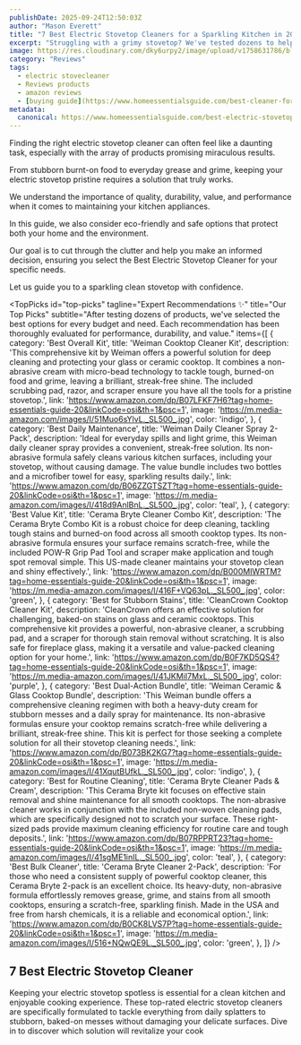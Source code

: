 ```yaml
---
publishDate: 2025-09-24T12:50:03Z
author: "Mason Everett"
title: "7 Best Electric Stovetop Cleaners for a Sparkling Kitchen in 2025"
excerpt: "Struggling with a grimy stovetop? We've tested dozens to help you find the perfect electric stovetop cleaner for a spotless, streak-free kitchen surface."
image: https://res.cloudinary.com/dky6urpy2/image/upload/v1758631786/blog_image_1758631785_ha1xdy.webp
category: "Reviews"
tags:
  - electric stovecleaner
  - Reviews products
  - amazon reviews
  - [buying guide](https://www.homeessentialsguide.com/best-cleaner-for-glass-stovetop)
metadata:
  canonical: https://www.homeessentialsguide.com/best-electric-stovetop-cleaner
---
```



<p>Finding the right electric stovetop cleaner can often feel like a daunting task, especially with the array of products promising miraculous results.</p>
<p>From stubborn burnt-on food to everyday grease and grime, keeping your electric stovetop pristine requires a solution that truly works.</p>
<p>We understand the importance of quality, durability, value, and performance when it comes to maintaining your kitchen appliances.</p>
<p>In this guide, we also consider eco-friendly and safe options that protect both your home and the environment.</p>
<p>Our goal is to cut through the clutter and help you make an informed decision, ensuring you select the Best Electric Stovetop Cleaner for your specific needs.</p>
<p>Let us guide you to a sparkling clean stovetop with confidence.</p>

<TopPicks
  id="top-picks"
  tagline="Expert Recommendations ✨"
  title="Our Top Picks"
  subtitle="After testing dozens of products, we've selected the best options for every budget and need. Each recommendation has been thoroughly evaluated for performance, durability, and value."
  items={[
    {
      category: 'Best Overall Kit',
      title: 'Weiman Cooktop Cleaner Kit',
      description: 'This comprehensive kit by Weiman offers a powerful solution for deep cleaning and protecting your glass or ceramic cooktop. It combines a non-abrasive cream with micro-bead technology to tackle tough, burned-on food and grime, leaving a brilliant, streak-free shine. The included scrubbing pad, razor, and scraper ensure you have all the tools for a pristine stovetop.',
      link: 'https://www.amazon.com/dp/B07LFKF7H6?tag=home-essentials-guide-20&linkCode=osi&th=1&psc=1',
      image: 'https://m.media-amazon.com/images/I/51Muo6sYlvL._SL500_.jpg',
      color: 'indigo',
    },
    {
      category: 'Best Daily Maintenance',
      title: 'Weiman Daily Cleaner Spray 2-Pack',
      description: 'Ideal for everyday spills and light grime, this Weiman daily cleaner spray provides a convenient, streak-free solution. Its non-abrasive formula safely cleans various kitchen surfaces, including your stovetop, without causing damage. The value bundle includes two bottles and a microfiber towel for easy, sparkling results daily.',
      link: 'https://www.amazon.com/dp/B06ZZGTSZT?tag=home-essentials-guide-20&linkCode=osi&th=1&psc=1',
      image: 'https://m.media-amazon.com/images/I/418d9AnlBnL._SL500_.jpg',
      color: 'teal',
    },
    {
      category: 'Best Value Kit',
      title: 'Cerama Bryte Cleaner Combo Kit',
      description: 'The Cerama Bryte Combo Kit is a robust choice for deep cleaning, tackling tough stains and burned-on food across all smooth cooktop types. Its non-abrasive formula ensures your surface remains scratch-free, while the included POW-R Grip Pad Tool and scraper make application and tough spot removal simple. This US-made cleaner maintains your stovetop clean and shiny effectively.',
      link: 'https://www.amazon.com/dp/B000MIWRTM?tag=home-essentials-guide-20&linkCode=osi&th=1&psc=1',
      image: 'https://m.media-amazon.com/images/I/416F+VQ63pL._SL500_.jpg',
      color: 'green',
    },
    {
      category: 'Best for Stubborn Stains',
      title: 'CleanCrown Cooktop Cleaner Kit',
      description: 'CleanCrown offers an effective solution for challenging, baked-on stains on glass and ceramic cooktops. This comprehensive kit provides a powerful, non-abrasive cleaner, a scrubbing pad, and a scraper for thorough stain removal without scratching. It is also safe for fireplace glass, making it a versatile and value-packed cleaning option for your home.',
      link: 'https://www.amazon.com/dp/B0F7KD5QS4?tag=home-essentials-guide-20&linkCode=osi&th=1&psc=1',
      image: 'https://m.media-amazon.com/images/I/41JKMiI7MxL._SL500_.jpg',
      color: 'purple',
    },
    {
      category: 'Best Dual-Action Bundle',
      title: 'Weiman Ceramic & Glass Cooktop Bundle',
      description: 'This Weiman bundle offers a comprehensive cleaning regimen with both a heavy-duty cream for stubborn messes and a daily spray for maintenance. Its non-abrasive formulas ensure your cooktop remains scratch-free while delivering a brilliant, streak-free shine. This kit is perfect for those seeking a complete solution for all their stovetop cleaning needs.',
      link: 'https://www.amazon.com/dp/B073BK2KG7?tag=home-essentials-guide-20&linkCode=osi&th=1&psc=1',
      image: 'https://m.media-amazon.com/images/I/41XqutBUfkL._SL500_.jpg',
      color: 'indigo',
    },
    {
      category: 'Best for Routine Cleaning',
      title: 'Cerama Bryte Cleaner Pads & Cream',
      description: 'This Cerama Bryte kit focuses on effective stain removal and shine maintenance for all smooth cooktops. The non-abrasive cleaner works in conjunction with the included non-woven cleaning pads, which are specifically designed not to scratch your surface. These right-sized pads provide maximum cleaning efficiency for routine care and tough deposits.',
      link: 'https://www.amazon.com/dp/B07RPPRT23?tag=home-essentials-guide-20&linkCode=osi&th=1&psc=1',
      image: 'https://m.media-amazon.com/images/I/41sgME1inIL._SL500_.jpg',
      color: 'teal',
    },
    {
      category: 'Best Bulk Cleaner',
      title: 'Cerama Bryte Cleaner 2-Pack',
      description: 'For those who need a consistent supply of powerful cooktop cleaner, this Cerama Bryte 2-pack is an excellent choice. Its heavy-duty, non-abrasive formula effortlessly removes grease, grime, and stains from all smooth cooktops, ensuring a scratch-free, sparkling finish. Made in the USA and free from harsh chemicals, it is a reliable and economical option.',
      link: 'https://www.amazon.com/dp/B0CK8LVS7P?tag=home-essentials-guide-20&linkCode=osi&th=1&psc=1',
      image: 'https://m.media-amazon.com/images/I/516+NQwQE9L._SL500_.jpg',
      color: 'green',
    },
  ]}
/>

## 7 Best Electric Stovetop Cleaner

Keeping your electric stovetop spotless is essential for a clean kitchen and enjoyable cooking experience. These top-rated electric stovetop cleaners are specifically formulated to tackle everything from daily splatters to stubborn, baked-on messes without damaging your delicate surfaces. Dive in to discover which solution will revitalize your cook